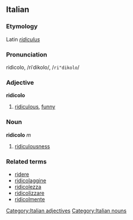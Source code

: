 ==Italian==
===Etymology===
Latin ''[[ridiculus]]''
===Pronunciation===
ridìcolo, /riˈdikolo/, /<tt>ri"dikolo</tt>/
===Adjective===
[[Category:Italian adjectives]]
'''ridicolo'''

# [[ridiculous]], [[funny]]

===Noun===
[[Category:Italian nouns]]
'''ridicolo''' ''m''

# [[ridiculousness]]

===Related terms===
*[[ridere]]
*[[ridicolaggine]]
*[[ridicolezza]]
*[[ridicolizzare]]
*[[ridicolmente]]